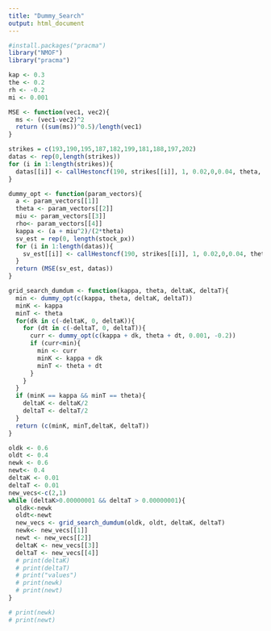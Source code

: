 ```yaml
---
title: "Dummy_Search"
output: html_document
---
```


```r
#install.packages("pracma")
library("NMOF")
library("pracma")
```

```r
kap <- 0.3
the <- 0.2
rh <- -0.2
mi <- 0.001

MSE <- function(vec1, vec2){
  ms <- (vec1-vec2)^2
  return ((sum(ms))^0.5)/length(vec1)
}
```

```r
strikes = c(193,190,195,187,182,199,181,188,197,202)
datas <- rep(0,length(strikes))
for (i in 1:length(strikes)){
  datas[[i]] <- callHestoncf(190, strikes[[i]], 1, 0.02,0,0.04, theta, rho, kappa, miu)
}

```

```r
dummy_opt <- function(param_vectors){
  a <- param_vectors[[1]]
  theta <- param_vectors[[2]]
  miu <- param_vectors[[3]]
  rho<- param_vectors[[4]]
  kappa <- (a + miu^2)/(2*theta)
  sv_est = rep(0, length(stock_px))
  for (i in 1:length(datas)){
    sv_est[[i]] <- callHestoncf(190, strikes[[i]], 1, 0.02,0,0.04, theta, rho, kappa, miu)
  }
  return (MSE(sv_est, datas))
}

grid_search_dumdum <- function(kappa, theta, deltaK, deltaT){
  min <- dummy_opt(c(kappa, theta, deltaK, deltaT))
  minK <- kappa
  minT <- theta
  for(dk in c(-deltaK, 0, deltaK)){
    for (dt in c(-deltaT, 0, deltaT)){
      curr <- dummy_opt(c(kappa + dk, theta + dt, 0.001, -0.2))
      if (curr<min){
        min <- curr
        minK <- kappa + dk
        minT <- theta + dt
      }
    }
  }
  if (minK == kappa && minT == theta){
    deltaK <- deltaK/2
    deltaT <- deltaT/2
  } 
  return (c(minK, minT,deltaK, deltaT))
}
```

```r
oldk <- 0.6
oldt <- 0.4
newk <- 0.6
newt<- 0.4
deltaK <- 0.01
deltaT <- 0.01
new_vecs<-c(2,1)
while (deltaK>0.00000001 && deltaT > 0.00000001){
  oldk<-newk
  oldt<-newt
  new_vecs <- grid_search_dumdum(oldk, oldt, deltaK, deltaT)
  newk<- new_vecs[[1]]
  newt <- new_vecs[[2]]
  deltaK <- new_vecs[[3]]
  deltaT <- new_vecs[[4]]
  # print(deltaK)
  # print(deltaT)
  # print("values")
  # print(newk)
  # print(newt)
}

# print(newk)
# print(newt)
```




